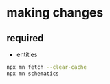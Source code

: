 # making changes

## required

- entities

```sh title="terminal"
npx mn fetch --clear-cache
npx mn schematics
```

